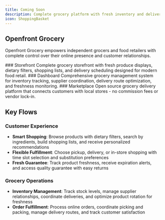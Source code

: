 ```yaml
---
title: Coming Soon
description: Complete grocery platform with fresh inventory and delivery management
icon: ShoppingBasket
---
```



## Openfront Grocery

Openfront Grocery empowers independent grocers and food retailers with complete control over their online presence and customer relationships.

<Steps className="[&>*:last-child]:after:hidden">
<Step>
### Storefront
Complete grocery storefront with fresh produce displays, dietary filters, shopping lists, and delivery scheduling designed for modern food retail.
</Step>

<Step>
### Dashboard
Comprehensive grocery management system for inventory tracking, supplier coordination, delivery route optimization, and freshness monitoring.
</Step>

<Step>
### Marketplace
Open source grocery delivery platform that connects customers with local stores - no commission fees or vendor lock-in.
</Step>
</Steps>

## Key Flows

### Customer Experience
- **Smart Shopping**: Browse products with dietary filters, search by ingredients, build shopping lists, and receive personalized recommendations
- **Flexible Fulfillment**: Choose pickup, delivery, or in-store shopping with time slot selection and substitution preferences
- **Fresh Guarantee**: Track product freshness, receive expiration alerts, and access quality guarantee with easy returns

### Grocery Operations
- **Inventory Management**: Track stock levels, manage supplier relationships, coordinate deliveries, and optimize product rotation for freshness
- **Order Fulfillment**: Process online orders, coordinate picking and packing, manage delivery routes, and track customer satisfaction